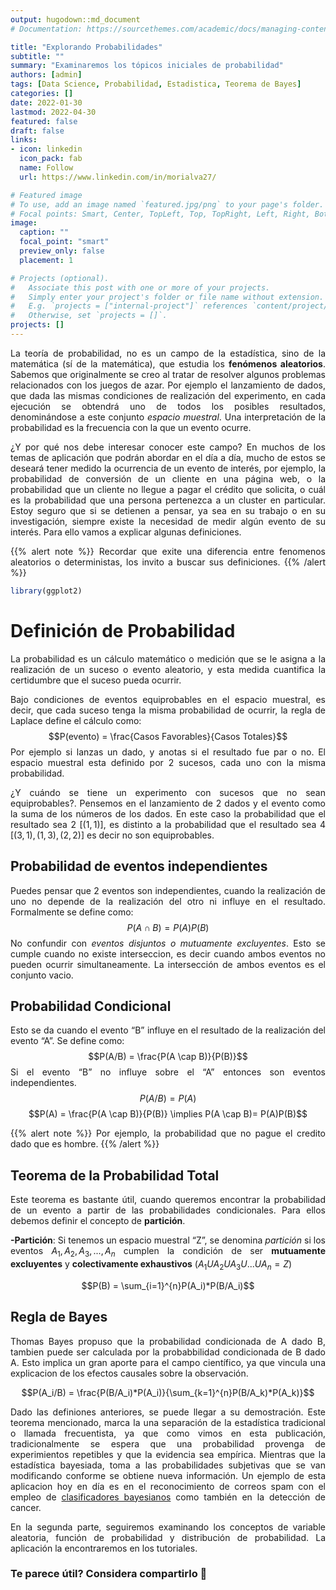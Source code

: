 ```yaml
---
output: hugodown::md_document
# Documentation: https://sourcethemes.com/academic/docs/managing-content/

title: "Explorando Probabilidades"
subtitle: ""
summary: "Examinaremos los tópicos iniciales de probabilidad"
authors: [admin]
tags: [Data Science, Probabilidad, Estadistica, Teorema de Bayes]
categories: []
date: 2022-01-30
lastmod: 2022-04-30
featured: false
draft: false
links:
- icon: linkedin
  icon_pack: fab
  name: Follow
  url: https://www.linkedin.com/in/morialva27/

# Featured image
# To use, add an image named `featured.jpg/png` to your page's folder.
# Focal points: Smart, Center, TopLeft, Top, TopRight, Left, Right, BottomLeft, Bottom, BottomRight.
image:
  caption: ""
  focal_point: "smart"
  preview_only: false
  placement: 1

# Projects (optional).
#   Associate this post with one or more of your projects.
#   Simply enter your project's folder or file name without extension.
#   E.g. `projects = ["internal-project"]` references `content/project/deep-learning/index.md`.
#   Otherwise, set `projects = []`.
projects: []
---
```


<div style="text-align: justify">

La teoría de probabilidad, no es un campo de la estadística, sino de la matemática (sí de la matemática), que estudia los **fenómenos aleatorios**. Sabemos que originalmente se creo al tratar de resolver algunos problemas relacionados con los juegos de azar. Por ejemplo el lanzamiento de dados, que dada las mismas condiciones de realización del experimento, en cada ejecución se obtendrá uno de todos los posibles resultados, denominándose a este conjunto *espacio muestral*. Una interpretación de la probabilidad es la frecuencia con la que un evento ocurre.

¿Y por qué nos debe interesar conocer este campo? En muchos de los temas de aplicación que podrán abordar en el día a día, mucho de estos se deseará tener medido la ocurrencia de un evento de interés, por ejemplo, la probabilidad de conversión de un cliente en una página web, o la probabilidad que un cliente no llegue a pagar el crédito que solicita, o cuál es la probabilidad que una persona pertenezca a un cluster en particular. Estoy seguro que si se detienen a pensar, ya sea en su trabajo o en su investigación, siempre existe la necesidad de medir algún evento de su interés. Para ello vamos a explicar algunas definiciones.

{{% alert note %}}
Recordar que exite una diferencia entre fenomenos aleatorios o deterministas, los invito a buscar sus definiciones.
{{% /alert %}}

``` r
library(ggplot2)
```

Definición de Probabilidad
========================
La probabilidad es un cálculo matemático o medición que se le asigna a la realización de un suceso o evento aleatorio, y esta medida cuantifica la certidumbre que el suceso pueda ocurrir.

Bajo condiciones de eventos equiprobables en el espacio muestral, es decir, que cada suceso tenga la misma probabilidad de ocurrir, la regla de Laplace define el cálculo como:
$$P(evento) = \frac{Casos Favorables}{Casos Totales}$$
Por ejemplo si lanzas un dado, y anotas si el resultado fue par o no. El espacio muestral esta definido por 2 sucesos, cada uno con la misma probabilidad.

¿Y cuándo se tiene un experimento con sucesos que no sean equiprobables?. Pensemos en el lanzamiento de 2 dados y el evento como la suma de los números de los dados. En este caso la probabilidad que el resultado sea 2 ${[(1,1)]}$, es distinto a la probabilidad que el resultado sea 4 $[(3,1),(1,3),(2,2)]$ es decir no son equiprobables.


Probabilidad de eventos independientes
--------------------------------------

Puedes pensar que 2 eventos son independientes, cuando la realización de uno no depende de la realización del otro ni influye en el resultado. Formalmente se define como:
$$P(A\cap B) = P(A)P(B)$$
No confundir con *eventos disjuntos o mutuamente excluyentes*. Esto se cumple cuando no existe interseccion, es decir cuando ambos eventos no pueden ocurrir simultaneamente. La intersección de ambos eventos es el conjunto vacio.

Probabilidad Condicional 
-------------------------

Esto se da cuando el evento "B" influye en el resultado de la realización del evento "A". Se define como:
$$P(A/B) = \frac{P(A \cap B)}{P(B)}$$
Si el evento "B" no influye sobre el "A" entonces son eventos independientes.
$$P(A/B) = P(A)$$
$$P(A) = \frac{P(A \cap B)}{P(B)} \implies P(A \cap B)= P(A)P(B)$$

{{% alert note %}}
Por ejemplo, la probabilidad que no pague el credito dado que es hombre.
{{% /alert %}}

Teorema de la Probabilidad Total 
---------------------------------

Este teorema es bastante útil, cuando queremos encontrar la probabilidad de un evento a partir de las probabilidades condicionales. Para ellos debemos definir el concepto de **partición**.

  **-Partición**: Si tenemos un espacio muestral "Z", se denomina *partición* si los eventos $A_1, A_2, A_3, ..., A_n$ cumplen la condición de ser **mutuamente excluyentes** y **colectivamente exhaustivos** $(A_1UA_2UA_3U...UA_n = Z)$
  
$$P(B) = \sum_{i=1}^{n}P(A_i)*P(B/A_i)$$

Regla de Bayes 
---------------

Thomas Bayes propuso que la probabilidad condicionada de A dado B, tambien puede ser calculada por la probabbilidad condicionada de B dado A. Esto implica un gran aporte para el campo científico, ya que vincula una explicacion de los efectos causales sobre la observación.

$$P(A_i/B) = \frac{P(B/A_i)*P(A_i)}{\sum_{k=1}^{n}P(B/A_k)*P(A_k)}$$

Dado las definiones anteriores, se puede llegar a su demostración.
Este teorema mencionado, marca la una separación de la estadística tradicional o llamada frecuentista, ya que como vimos en esta publicación, tradicionalmente se espera que una probabilidad provenga de experimientos repetibles y que la evidencia sea empírica. Mientras que la estadística bayesiada, toma a las probabilidades subjetivas que se van modificando conforme se obtiene nueva información. Un ejemplo de esta aplicacion hoy en día es en el reconocimiento de correos spam con el empleo de [clasificadores bayesianos](https://es.wikipedia.org/wiki/Filtrado_bayesiano_de_spam) como también en la detección de cancer.

En la segunda parte, seguiremos examinando los conceptos de variable aleatoria, función de probabilidad y distribución de probabilidad. La aplicación la encontraremos en los tutoriales.
<div/>
  
### Te parece útil? Considera compartirlo 🙌
